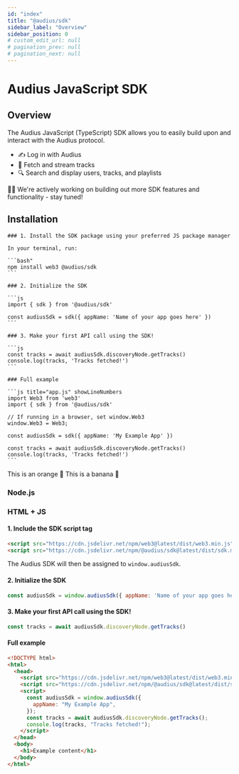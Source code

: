 ```yaml
---
id: "index"
title: "@audius/sdk"
sidebar_label: "Overview"
sidebar_position: 0
# custom_edit_url: null
# pagination_prev: null
# pagination_next: null
---
```



# Audius JavaScript SDK

## Overview

The Audius JavaScript (TypeScript) SDK allows you to easily build upon and interact with the Audius protocol.
- ✍️ Log in with Audius
- 🎵 Fetch and stream tracks
- 🔍 Search and display users, tracks, and playlists

👷‍♀️ We're actively working on building out more SDK features and functionality - stay tuned!

## Installation

<Tabs>
  <TabItem value="Node.js" label="Node.js" default>
  
    ### 1. Install the SDK package using your preferred JS package manager

    In your terminal, run:

    ```bash"
    npm install web3 @audius/sdk
    ```

    ### 2. Initialize the SDK

    ```js
    import { sdk } from '@audius/sdk'

    const audiusSdk = sdk({ appName: 'Name of your app goes here' })
    ```

    ### 3. Make your first API call using the SDK!

    ```js
    const tracks = await audiusSdk.discoveryNode.getTracks()
    console.log(tracks, 'Tracks fetched!')
    ```

    ### Full example

    ```js title="app.js" showLineNumbers
    import Web3 from 'web3'
    import { sdk } from '@audius/sdk'

    // If running in a browser, set window.Web3
    window.Web3 = Web3;

    const audiusSdk = sdk({ appName: 'My Example App' })

    const tracks = await audiusSdk.discoveryNode.getTracks()
    console.log(tracks, 'Tracks fetched!')
    ```

  </TabItem>
  <TabItem value="orange" label="Orange">
    This is an orange 🍊
  </TabItem>
  <TabItem value="banana" label="Banana">
    This is a banana 🍌
  </TabItem>
</Tabs>

### Node.js



### HTML + JS

#### 1. Include the SDK script tag

```html
<script src="https://cdn.jsdelivr.net/npm/web3@latest/dist/web3.min.js"></script>
<script src="https://cdn.jsdelivr.net/npm/@audius/sdk@latest/dist/sdk.min.js"></script>
```

The Audius SDK will then be assigned to `window.audiusSdk`.

#### 2. Initialize the SDK

```js
const audiusSdk = window.audiusSdk({ appName: 'Name of your app goes here' })
```

#### 3. Make your first API call using the SDK!

```js
const tracks = await audiusSdk.discoveryNode.getTracks()
```

#### Full example

```html title="index.html" showLineNumbers
<!DOCTYPE html>
<html>
  <head>
    <script src="https://cdn.jsdelivr.net/npm/web3@latest/dist/web3.min.js"></script>
    <script src="https://cdn.jsdelivr.net/npm/@audius/sdk@latest/dist/sdk.min.js"></script>
    <script>
      const audiusSdk = window.audiusSdk({
        appName: "My Example App",
      });
      const tracks = await audiusSdk.discoveryNode.getTracks();
      console.log(tracks, "Tracks fetched!");
    </script>
  </head>
  <body>
    <h1>Example content</h1>
  </body>
</html>
```
